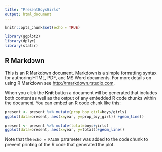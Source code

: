 ---
title: "PresentBoysGirls"
output: html_document
---

```{r setup, include=FALSE}
knitr::opts_chunk$set(echo = TRUE)
```

```{r}
library(ggplot2)
library(dplyr)
library(statsr)
```
## R Markdown

This is an R Markdown document. Markdown is a simple formatting syntax for authoring HTML, PDF, and MS Word documents. For more details on using R Markdown see <http://rmarkdown.rstudio.com>.

When you click the **Knit** button a document will be generated that includes both content as well as the output of any embedded R code chunks within the document. You can embed an R code chunk like this:

```{r present prop_boy_girl}
present <- present %>% mutate(prop_boy_girl=boys/girls)
ggplot(data=present, aes(x=year, y=prop_boy_girl)) +geom_line()
```

```{r present total}
present <- present %>% mutate(total=boys+girls)
ggplot(data=present, aes(x=year, y=total))+geom_line()
```



Note that the `echo = FALSE` parameter was added to the code chunk to prevent printing of the R code that generated the plot.

